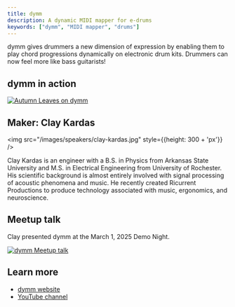 ```yaml
---
title: dymm
description: A dynamic MIDI mapper for e-drums
keywords: ["dymm", "MIDI mapper", "drums"]
---
```


dymm gives drummers a new dimension of expression by enabling them to play chord progressions dynamically on electronic drum kits. Drummers can now feel more like bass guitarists!

## dymm in action
[![Autumn Leaves on dymm](https://img.youtube.com/vi/l6zJh9jjAmU/0.jpg)](https://www.youtube.com/watch?v=l6zJh9jjAmU)

## Maker: Clay Kardas

<img src="/images/speakers/clay-kardas.jpg" style={{height: 300 + 'px'}} />

Clay Kardas is an engineer with a B.S. in Physics from Arkansas State University and M.S. in Electrical Engineering from University of Rochester. His scientific background is almost entirely involved with signal processing of acoustic phenomena and music. He recently created Ricurrent Productions to produce technology associated with music, ergonomics, and neuroscience.

## Meetup talk
Clay presented dymm at the March 1, 2025 Demo Night.

[![dymm Meetup talk](https://img.youtube.com/vi/8faydLsxU_0/0.jpg)](https://www.youtube.com/watch?v=8faydLsxU_0)

## Learn more
* [dymm website](https://ricurrent.com/dymm)
* [YouTube channel](https://www.youtube.com/@RicurrentProductions)
